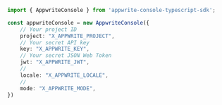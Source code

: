 ```typescript index.ts
import { AppwriteConsole } from 'appwrite-console-typescript-sdk';

const appwriteConsole = new AppwriteConsole({
    // Your project ID
    project: "X_APPWRITE_PROJECT",
    // Your secret API key
    key: "X_APPWRITE_KEY",
    // Your secret JSON Web Token
    jwt: "X_APPWRITE_JWT",
    // 
    locale: "X_APPWRITE_LOCALE",
    // 
    mode: "X_APPWRITE_MODE",
})